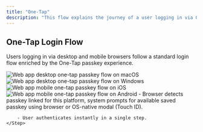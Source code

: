 ```yaml
---
title: "One-Tap"
description: "This flow explains the journey of a user logging in via One-Tap passkey button."
---
```


## One-Tap Login Flow

Users logging in via desktop and mobile browsers follow a standard login flow enriched by the One-Tap passkey experience.

<Tabs>
  <Tab title="macOS">
    <Frame caption="macOS one-tap passkey flow">
      <img src="/images/authentication-flow/web-app/desktop/one-tap-macos.png" alt="Web app desktop one-tap passkey flow on macOS" />
    </Frame>
  </Tab>

<Tab title="Windows">
    <Frame caption="Windows one-tap passkey flow">
        <img
            src="/images/authentication-flow/web-app/desktop/one-tap-windows.png"
            alt="Web app desktop one-tap passkey flow on Windows"
        />
    </Frame>
</Tab>

<Tab title="iOS">
    <Frame caption="iOS one-tap passkey flow">
        <img
            src="/images/authentication-flow/web-app/mobile/one-tap-ios.png"
            alt="Web app mobile one-tap passkey flow on iOS"
        />
    </Frame>
</Tab>

  <Tab title="Android">
    <Frame caption="Android one-tap passkey flow">
      <img src="/images/authentication-flow/web-app/mobile/one-tap-android.png" alt="Web app mobile one-tap passkey flow on Android" />
    </Frame>
  </Tab>
</Tabs>

<Steps>
    <Step title="Users Login via One-Tap">
        - Browser detects passkey linked for this platform, system prompts for
        available saved passkey using browser or OS-native modal (Touch ID).

        - User authenticates instantly in a single step.
    </Step>

</Steps>
